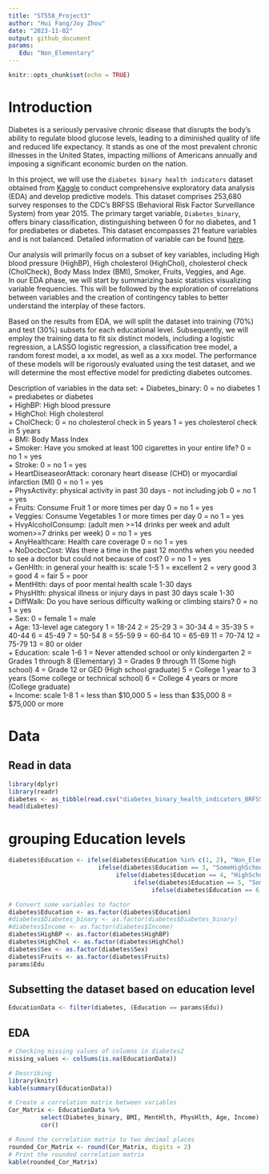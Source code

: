 ```yaml
---
title: "ST558_Project3"
author: "Hui Fang/Joy Zhou"
date: "2023-11-02"
output: github_document
params:
   Edu: "Non_Elementary"
---
```


```r
knitr::opts_chunk$set(echo = TRUE)
```

# Introduction

Diabetes is a seriously pervasive chronic disease that disrupts the body’s ability to regulate blood glucose levels, leading to a diminished quality of life and reduced life expectancy. It stands as one of the most prevalent chronic illnesses in the United States, impacting millions of Americans annually and imposing a significant economic burden on the nation.  

In this project, we will use the `diabetes binary health indicators` dataset obtained from [Kaggle]( https://www.kaggle.com/datasets/alexteboul/diabetes-health-indicators-dataset/) to conduct comprehensive exploratory data analysis (EDA) and develop predictive models. This dataset comprises 253,680 survey responses to the CDC’s BRFSS (Behavioral Risk Factor Surveillance System) from year 2015. The primary target variable, `Diabetes_binary`, offers binary classification, distinguishing between 0 for no diabetes, and 1 for prediabetes or diabetes. This dataset encompasses 21 feature variables and is not balanced. Detailed information of variable can be found [here](https://www.kaggle.com/datasets/alexteboul/diabetes-health-indicators-dataset/?select=diabetes_binary_health_indicators_BRFSS2015.csv).  

Our analysis will primarily focus on a subset of key variables, including High blood pressure (HighBP), High cholesterol (HighChol), cholesterol check (CholCheck), Body Mass Index (BMI), Smoker, Fruits, Veggies, and Age.  
In our EDA phase, we will start by summarizing basic statistics visualizing variable frequencies. This will be followed by the exploration of correlations between variables and the creation of contingency tables to better understand the interplay of these factors.  

Based on the results from EDA, we will split the dataset into training (70%) and test (30%) subsets for each educational level. Subsequently, we will employ the training data to fit six distinct models, including a logistic regression, a LASSO logistic regression, a classification tree model, a random forest model, a xx model, as well as a xxx model. The performance of these models will be rigorously evaluated using the test dataset, and we will determine the most effective model for predicting diabetes outcomes.  
  
Description of variables in the data set:
+ Diabetes_binary: 0 = no diabetes 1 = prediabetes or diabetes  
+ HighBP: High blood pressure  
+ HighChol: High cholesterol   
+ CholCheck: 0 = no cholesterol check in 5 years 1 = yes cholesterol check in 5 years  
+ BMI: Body Mass Index   
+ Smoker: Have you smoked at least 100 cigarettes in your entire life? 0 = no 1 = yes  
+ Stroke: 0 = no 1 = yes  
+ HeartDiseaseorAttack: coronary heart disease (CHD) or myocardial infarction (MI) 0 = no 1 = yes  
+ PhysActivity: physical activity in past 30 days - not including job 0 = no 1 = yes   
+ Fruits: Consume Fruit 1 or more times per day 0 = no 1 = yes  
+ Veggies: Consume Vegetables 1 or more times per day 0 = no 1 = yes  
+ HvyAlcoholConsump: (adult men >=14 drinks per week and adult women>=7 drinks per week) 0 = no 1 = yes  
+ AnyHealthcare: Health care coverage 0 = no 1 = yes  
+ NoDocbcCost: Was there a time in the past 12 months when you needed to see a doctor but could not because of cost? 0 = no 1 = yes  
+ GenHlth: in general your health is: scale 1-5 1 = excellent 2 = very good 3 = good 4 = fair 5 = poor  
+ MentHlth: days of poor mental health scale 1-30 days  
+ PhysHlth: physical illness or injury days in past 30 days scale 1-30  
+ DiffWalk: Do you have serious difficulty walking or climbing stairs? 0 = no 1 = yes  
+ Sex: 0 = female 1 = male  
+ Age: 13-level age category 1 = 18-24 2 = 25-29 3 = 30-34 4 = 35-39 5 = 40-44 6 = 45-49 7 = 50-54 8 = 55-59 9 = 60-64 10 = 65-69 11 = 70-74 12 = 75-79 13 = 80 or older  
+ Education: scale 1-6 1 = Never attended school or only kindergarten 2 = Grades 1 through 8 (Elementary) 3 = Grades 9 through 11 (Some high school) 4 = Grade 12 or GED (High school graduate) 5 = College 1 year to 3 years (Some college or technical school) 6 = College 4 years or more (College graduate)  
+ Income: scale 1-8 1 = less than $10,000 5 = less than $35,000 8 = $75,000 or more  

# Data
## Read in data
```r
library(dplyr)
library(readr)
diabetes <- as_tibble(read.csv("diabetes_binary_health_indicators_BRFSS2015.csv", header = TRUE))
head(diabetes)
```

# grouping Education levels
```r
diabetes$Education <- ifelse(diabetes$Education %in% c(1, 2), "Non_Elementary",
                         ifelse(diabetes$Education == 3, "SomeHighSchool", 
                              ifelse(diabetes$Education == 4, "HighSchool",
                                   ifelse(diabetes$Education == 5, "SomeCollege",
                                        ifelse(diabetes$Education == 6, "College", NA)))))

# Convert some variables to factor
diabetes$Education <- as.factor(diabetes$Education)
#diabetes$Diabetes_binary <- as.factor(diabetes$Diabetes_binary)
#diabetes$Income <- as.factor(diabetes$Income)
diabetes$HighBP <- as.factor(diabetes$HighBP)
diabetes$HighChol <- as.factor(diabetes$HighChol)
diabetes$Sex <- as.factor(diabetes$Sex)
diabetes$Fruits <- as.factor(diabetes$Fruits)
params$Edu
```

## Subsetting the dataset based on education level
```r
EducationData <- filter(diabetes, (Education == params$Edu))
```
## EDA
```r
# Checking missing values of columns in diabetes2
missing_values <- colSums(is.na(EducationData))
```

```r
# Describing 
library(knitr)
kable(summary(EducationData))
```

```r
# Create a correlation matrix between variables
Cor_Matrix <- EducationData %>% 
         select(Diabetes_binary, BMI, MentHlth, PhysHlth, Age, Income) %>%
         cor()

# Round the correlation matrix to two decimal places
rounded_Cor_Matrix <- round(Cor_Matrix, digits = 2)
# Print the rounded correlation matrix
kable(rounded_Cor_Matrix)
```

